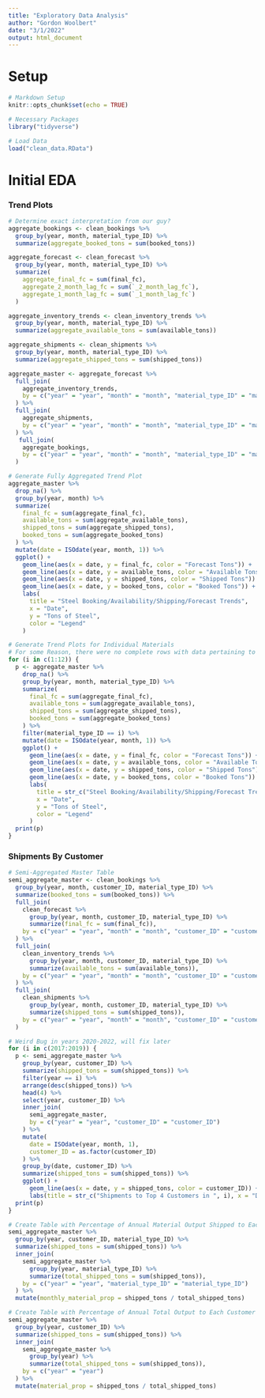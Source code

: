 ```yaml
---
title: "Exploratory Data Analysis"
author: "Gordon Woolbert"
date: "3/1/2022"
output: html_document
---
```


# Setup
```r
# Markdown Setup
knitr::opts_chunk$set(echo = TRUE)

# Necessary Packages
library("tidyverse")

# Load Data
load("clean_data.RData")
```

# Initial EDA

### Trend Plots
```r
# Determine exact interpretation from our guy?
aggregate_bookings <- clean_bookings %>%
  group_by(year, month, material_type_ID) %>%
  summarize(aggregate_booked_tons = sum(booked_tons))

aggregate_forecast <- clean_forecast %>%
  group_by(year, month, material_type_ID) %>%
  summarize(
    aggregate_final_fc = sum(final_fc),
    aggregate_2_month_lag_fc = sum(`_2_month_lag_fc`),
    aggregate_1_month_lag_fc = sum(`_1_month_lag_fc`)
  )

aggregate_inventory_trends <- clean_inventory_trends %>%
  group_by(year, month, material_type_ID) %>%
  summarize(aggregate_available_tons = sum(available_tons))

aggregate_shipments <- clean_shipments %>%
  group_by(year, month, material_type_ID) %>%
  summarize(aggregate_shipped_tons = sum(shipped_tons))

aggregate_master <- aggregate_forecast %>%
  full_join(
    aggregate_inventory_trends,
    by = c("year" = "year", "month" = "month", "material_type_ID" = "material_type_ID")
  ) %>%
  full_join(
    aggregate_shipments,
    by = c("year" = "year", "month" = "month", "material_type_ID" = "material_type_ID")
  ) %>%
   full_join(
    aggregate_bookings,
    by = c("year" = "year", "month" = "month", "material_type_ID" = "material_type_ID")
  )
```

```r
# Generate Fully Aggregated Trend Plot
aggregate_master %>%
  drop_na() %>%
  group_by(year, month) %>%
  summarize(
    final_fc = sum(aggregate_final_fc),
    available_tons = sum(aggregate_available_tons),
    shipped_tons = sum(aggregate_shipped_tons),
    booked_tons = sum(aggregate_booked_tons)
  ) %>%
  mutate(date = ISOdate(year, month, 1)) %>%
  ggplot() +
    geom_line(aes(x = date, y = final_fc, color = "Forecast Tons")) +
    geom_line(aes(x = date, y = available_tons, color = "Available Tons")) +
    geom_line(aes(x = date, y = shipped_tons, color = "Shipped Tons")) +
    geom_line(aes(x = date, y = booked_tons, color = "Booked Tons")) +
    labs(
      title = "Steel Booking/Availability/Shipping/Forecast Trends",
      x = "Date",
      y = "Tons of Steel",
      color = "Legend"
    )
```

```r
# Generate Trend Plots for Individual Materials
# For some Reason, there were no complete rows with data pertaining to material type 13
for (i in c(1:12)) {
  p <- aggregate_master %>%
    drop_na() %>%
    group_by(year, month, material_type_ID) %>%
    summarize(
      final_fc = sum(aggregate_final_fc),
      available_tons = sum(aggregate_available_tons),
      shipped_tons = sum(aggregate_shipped_tons),
      booked_tons = sum(aggregate_booked_tons)
    ) %>%
    filter(material_type_ID == i) %>%
    mutate(date = ISOdate(year, month, 1)) %>%
    ggplot() +
      geom_line(aes(x = date, y = final_fc, color = "Forecast Tons")) +
      geom_line(aes(x = date, y = available_tons, color = "Available Tons")) +
      geom_line(aes(x = date, y = shipped_tons, color = "Shipped Tons")) +
      geom_line(aes(x = date, y = booked_tons, color = "Booked Tons")) +
      labs(
        title = str_c("Steel Booking/Availability/Shipping/Forecast Trends of Material Type ", i),
        x = "Date",
        y = "Tons of Steel",
        color = "Legend"
      )
  print(p)
}
```

### Shipments By Customer
```r
# Semi-Aggregated Master Table
semi_aggregate_master <- clean_bookings %>%
  group_by(year, month, customer_ID, material_type_ID) %>%
  summarize(booked_tons = sum(booked_tons)) %>%
  full_join(
    clean_forecast %>%
      group_by(year, month, customer_ID, material_type_ID) %>%
      summarize(final_fc = sum(final_fc)),
    by = c("year" = "year", "month" = "month", "customer_ID" = "customer_ID", "material_type_ID" = "material_type_ID")
  ) %>%
  full_join(
    clean_inventory_trends %>%
      group_by(year, month, customer_ID, material_type_ID) %>%
      summarize(available_tons = sum(available_tons)),
    by = c("year" = "year", "month" = "month", "customer_ID" = "customer_ID", "material_type_ID" = "material_type_ID")
  ) %>%
  full_join(
    clean_shipments %>%
      group_by(year, month, customer_ID, material_type_ID) %>%
      summarize(shipped_tons = sum(shipped_tons)),
    by = c("year" = "year", "month" = "month", "customer_ID" = "customer_ID", "material_type_ID" = "material_type_ID")
  )
```

```r
# Weird Bug in years 2020-2022, will fix later
for (i in c(2017:2019)) {
  p <- semi_aggregate_master %>%
    group_by(year, customer_ID) %>%
    summarize(shipped_tons = sum(shipped_tons)) %>%
    filter(year == i) %>%
    arrange(desc(shipped_tons)) %>%
    head(4) %>%
    select(year, customer_ID) %>%
    inner_join(
      semi_aggregate_master,
      by = c("year" = "year", "customer_ID" = "customer_ID")
    ) %>%
    mutate(
      date = ISOdate(year, month, 1),
      customer_ID = as.factor(customer_ID)
    ) %>%
    group_by(date, customer_ID) %>%
    summarize(shipped_tons = sum(shipped_tons)) %>%
    ggplot() +
      geom_line(aes(x = date, y = shipped_tons, color = customer_ID)) +
      labs(title = str_c("Shipments to Top 4 Customers in ", i), x = "Date", y = "Shipped Tons", color = "Customer ID")
  print(p)
}
```

```r
# Create Table with Percentage of Annual Material Output Shipped to Each Customer
semi_aggregate_master %>%
  group_by(year, customer_ID, material_type_ID) %>%
  summarize(shipped_tons = sum(shipped_tons)) %>%
  inner_join(
    semi_aggregate_master %>%
      group_by(year, material_type_ID) %>%
      summarize(total_shipped_tons = sum(shipped_tons)),
    by = c("year" = "year", "material_type_ID" = "material_type_ID")
  ) %>%
  mutate(monthly_material_prop = shipped_tons / total_shipped_tons)
```

```r
# Create Table with Percentage of Annual Total Output to Each Customer
semi_aggregate_master %>%
  group_by(year, customer_ID) %>%
  summarize(shipped_tons = sum(shipped_tons)) %>%
  inner_join(
    semi_aggregate_master %>%
      group_by(year) %>%
      summarize(total_shipped_tons = sum(shipped_tons)),
    by = c("year" = "year")
  ) %>%
  mutate(material_prop = shipped_tons / total_shipped_tons)
```




